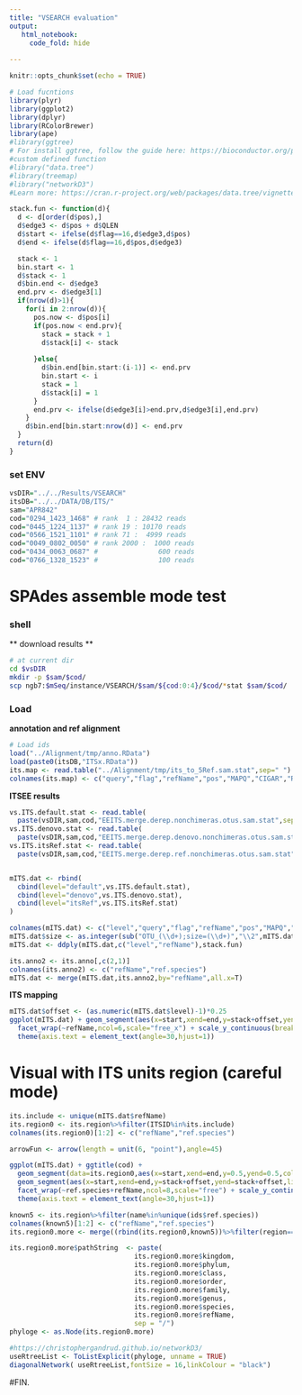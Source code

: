 ```yaml
---
title: "VSEARCH evaluation"
output:
   html_notebook:
     code_fold: hide
  
---
```


```r
knitr::opts_chunk$set(echo = TRUE)

# Load fucntions
library(plyr)
library(ggplot2)
library(dplyr)
library(RColorBrewer)
library(ape)
#library(ggtree)
# For install ggtree, follow the guide here: https://bioconductor.org/packages/release/bioc/html/ggtree.html
#custom defined function
#library("data.tree")
#library(treemap)
#library("networkD3")
#Learn more: https://cran.r-project.org/web/packages/data.tree/vignettes/data.tree.html#trees-in-r

stack.fun <- function(d){
  d <- d[order(d$pos),]
  d$edge3 <- d$pos + d$QLEN
  d$start <- ifelse(d$flag==16,d$edge3,d$pos)
  d$end <- ifelse(d$flag==16,d$pos,d$edge3)

  stack <- 1
  bin.start <- 1
  d$stack <- 1
  d$bin.end <- d$edge3
  end.prv <- d$edge3[1]
  if(nrow(d)>1){
    for(i in 2:nrow(d)){
      pos.now <- d$pos[i]
      if(pos.now < end.prv){
        stack = stack + 1
        d$stack[i] <- stack
        
      }else{
        d$bin.end[bin.start:(i-1)] <- end.prv
        bin.start <- i
        stack = 1
        d$stack[i] = 1
      }
      end.prv <- ifelse(d$edge3[i]>end.prv,d$edge3[i],end.prv)
    }
    d$bin.end[bin.start:nrow(d)] <- end.prv
  }
  return(d)
}
```

### set ENV
```r
vsDIR="../../Results/VSEARCH"
itsDB="../../DATA/DB/ITS/"
sam="APR842"
cod="0294_1423_1468" # rank  1 : 28432 reads
cod="0445_1224_1137" # rank 19 : 10170 reads
cod="0566_1521_1101" # rank 71 :  4999 reads
cod="0049_0802_0050" # rank 2000 :  1000 reads
cod="0434_0063_0687" #               600 reads
cod="0766_1328_1523" #               100 reads
```


# SPAdes assemble mode test  
  
### shell
** download results **
```sh
# at current dir
cd $vsDIR
mkdir -p $sam/$cod/
scp ngb7:$mSeq/instance/VSEARCH/$sam/${cod:0:4}/$cod/*stat $sam/$cod/
```

### Load  
**annotation and ref alignment**
```r
# Load ids
load("../Alignment/tmp/anno.RData")
load(paste0(itsDB,"ITSx.RData"))
its.map <- read.table("../Alignment/tmp/its_to_5Ref.sam.stat",sep=" ")
colnames(its.map) <- c("query","flag","refName","pos","MAPQ","CIGAR","RNEXT","PNEXT","TLEN","AS","QLEN","XA")

```

**ITSEE results**
```r
vs.ITS.default.stat <- read.table(
  paste(vsDIR,sam,cod,"EEITS.merge.derep.nonchimeras.otus.sam.stat",sep = "/"),sep=" ")
vs.ITS.denovo.stat <- read.table(
  paste(vsDIR,sam,cod,"EEITS.merge.derep.denovo.nonchimeras.otus.sam.stat",sep = "/"),sep=" ")
vs.ITS.itsRef.stat <- read.table(
  paste(vsDIR,sam,cod,"EEITS.merge.derep.ref.nonchimeras.otus.sam.stat",sep = "/"),sep=" ")


mITS.dat <- rbind(
  cbind(level="default",vs.ITS.default.stat),
  cbind(level="denovo",vs.ITS.denovo.stat),
  cbind(level="itsRef",vs.ITS.itsRef.stat)
)

colnames(mITS.dat) <- c("level","query","flag","refName","pos","MAPQ","CIGAR","RNEXT","PNEXT","TLEN","AS","QLEN","AX")
mITS.dat$size <- as.integer(sub("OTU_(\\d+);size=(\\d+)","\\2",mITS.dat$query))
mITS.dat <- ddply(mITS.dat,c("level","refName"),stack.fun)

its.anno2 <- its.anno[,c(2,1)]
colnames(its.anno2) <- c("refName","ref.species")
mITS.dat <- merge(mITS.dat,its.anno2,by="refName",all.x=T)
```

**ITS mapping**
```r
mITS.dat$offset <- (as.numeric(mITS.dat$level)-1)*0.25
ggplot(mITS.dat) + geom_segment(aes(x=start,xend=end,y=stack+offset,yend=stack+offset,color=ref.species,group=level),size=4) + 
  facet_wrap(~refName,ncol=6,scale="free_x") + scale_y_continuous(breaks = seq(1,20)) +
  theme(axis.text = element_text(angle=30,hjust=1))
```


# Visual with ITS units region (careful mode)
```r
its.include <- unique(mITS.dat$refName)
its.region0 <- its.region%>%filter(ITSID%in%its.include)
colnames(its.region0)[1:2] <- c("refName","ref.species")

arrowFun <- arrow(length = unit(6, "point"),angle=45)

ggplot(mITS.dat) + ggtitle(cod) +
  geom_segment(data=its.region0,aes(x=start,xend=end,y=0.5,yend=0.5,color=region),size=2,arrow =arrowFun) + 
  geom_segment(aes(x=start,xend=end,y=stack+offset,yend=stack+offset,linetype=level),size=2,alpha=.5,arrow =arrowFun) + 
  facet_wrap(~ref.species+refName,ncol=8,scale="free") + scale_y_continuous(breaks = seq(1,3)) +
  theme(axis.text = element_text(angle=30,hjust=1))
```
```r
known5 <- its.region%>%filter(name%in%unique(ids$ref.species)) 
colnames(known5)[1:2] <- c("refName","ref.species")
its.region0.more <- merge((rbind(its.region0,known5))%>%filter(region=="ITS1"),its.anno,by.x="refName",by.y="ITSID")

its.region0.more$pathString  <- paste(
                               its.region0.more$kingdom,
                               its.region0.more$phylum,
                               its.region0.more$class,
                               its.region0.more$order,
                               its.region0.more$family,
                               its.region0.more$genus,
                               its.region0.more$species,
                               its.region0.more$refName,
                               sep = "/")
phyloge <- as.Node(its.region0.more)

#https://christophergandrud.github.io/networkD3/
useRtreeList <- ToListExplicit(phyloge, unname = TRUE)
diagonalNetwork( useRtreeList,fontSize = 16,linkColour = "black")
```


#FIN.